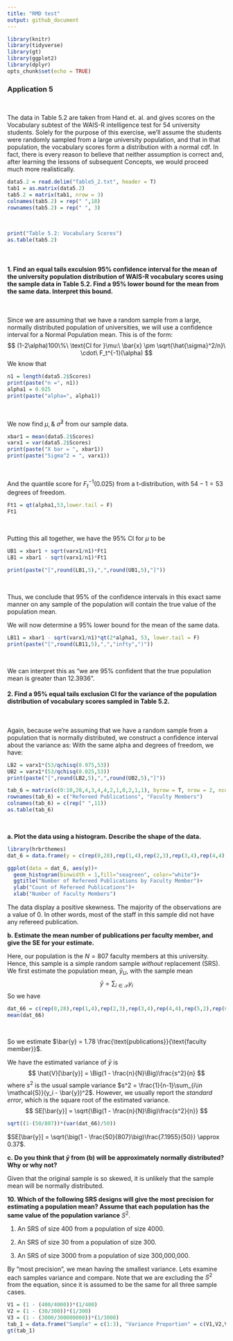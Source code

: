 ```yaml
---
title: "RMD test"
output: github_document
---
```


```r
library(knitr)
library(tidyverse)
library(gt)
library(ggplot2)
library(dplyr)
opts_chunk$set(echo = TRUE)
```

### Application 5
<br>

The data in Table 5.2 are taken from Hand et. al. and gives scores on the Vocabulary subtest of the WAIS-R intelligence test for 54 university students. Solely for the purpose of this exercise, we'll assume the students were randomly sampled from a large university population, and that in that population, the vocabulary scores form a distribution with a normal cdf. In fact, there is every reason to believe that neither assumption is correct and, after learning the lessons of subsequent Concepts, we would proceed much more realistically. 
<br>

```r
data5.2 = read.delim("Table5_2.txt", header = T)
tab1 = as.matrix(data5.2)
tab5.2 = matrix(tab1, nrow = 3)
colnames(tab5.2) = rep(" ",18)
rownames(tab5.2) = rep(" ", 3)
```
<br>

```r
print("Table 5.2: Vocabulary Scores")
as.table(tab5.2)
```
<br>

#### 1. Find an equal tails exculsion 95% confidence interval for the mean of the university population distribution of WAIS-R vocabulary scores using the sample data in Table 5.2. Find a 95% lower bound for the mean from the same data. Interpret this bound. 
\

Since we are assuming that we have a random sample from a large, normally distributed population of universities, we will use a confidence interval for a Normal Population mean. This is of the form:                   
                        $$
          (1-2\alpha)100\%\ \text{CI for }\mu:\ \bar{x} \pm \sqrt{\hat{\sigma}^2/n}\ \cdot\ F_t^{-1}(\alpha)
                        $$
We know that 
```r
n1 = length(data5.2$Scores)
print(paste("n =", n1))
alpha1 = 0.025
print(paste("alpha=", alpha1))
```
<br>

We now find $\mu, \&\ \hat{\sigma}^2$ from our sample data.
<br>

```r
xbar1 = mean(data5.2$Scores)
varx1 = var(data5.2$Scores)
print(paste("X bar = ", xbar1))
print(paste("Sigma^2 = ", varx1))
```
<br>

And the quantile score for $F^{-1}_t(0.025)$ from a t-distribution, with $54-1 = 53$ degrees of freedom.
<br>

```r
Ft1 = qt(alpha1,53,lower.tail = F)
Ft1
```
<br>

Putting this all together, we have the 95% CI for $\mu$ to be 
<br>

```r
UB1 = xbar1 + sqrt(varx1/n1)*Ft1
LB1 = xbar1 - sqrt(varx1/n1)*Ft1

print(paste("[",round(LB1,5),",",round(UB1,5),"]"))
```
<br>

Thus, we conclude that 95% of the confidence intervals in this exact same manner on any sample of the population will contain the true value of the population mean. 
<br>

We will now determine a 95% lower bound for the mean of the same data.
<br>

```r
LB11 = xbar1 - sqrt(varx1/n1)*qt(2*alpha1, 53, lower.tail = F)
print(paste("[",round(LB11,5),",","infty",")"))
```
<br>

We can interpret this as "we are 95% confident that the true population mean is greater than 12.3936".
<br>

#### 2. Find a 95% equal tails exclusion CI for the variance of the population distribution of vocabulary scores sampled in Table 5.2.
\

Again, because we're assuming that we have a random sample from a population that is normally distributed, we construct a confidence interval about the variance as:
                      \begin{align*}
          (1-2\alpha)100\%\text{ CI for }\mu\ &: \\
          \text{LB} = \hat{\sigma}\cdot\ [(n-1)/F^{-1}_{\chi^2_{n-1}}(1-\alpha)]&\\
          \text{UB} = \hat{\sigma}\cdot\ [(n-1)/F^{-1}_{\chi^2_{n-1}}(\alpha)]
                      \end{align*}
With the same alpha and degrees of freedom, we have:
```r
LB2 = varx1*(53/qchisq(0.975,53))
UB2 = varx1*(53/qchisq(0.025,53))
print(paste("[",round(LB2,5),",",round(UB2,5),"]"))
```

```r
tab_6 = matrix(c(0:10,28,4,3,4,4,2,1,0,2,1,1), byrow = T, nrow = 2, ncol = 11)
rownames(tab_6) = c("Refereed Publications", "Faculty Members")
colnames(tab_6) = c(rep(" ",11))
as.table(tab_6)
```
<br>

**a. Plot the data using a histogram. Describe the shape of the data.**
<br>

```r
library(hrbrthemes)
dat_6 = data.frame(y = c(rep(0,28),rep(1,4),rep(2,3),rep(3,4),rep(4,4),rep(5,2),rep(6,1),rep(7,0),rep(8,2),rep(9,1),rep(10,1)))

ggplot(data = dat_6, aes(y))+
  geom_histogram(binwidth = 1,fill="seagreen", color="white")+
  ggtitle("Number of Refereed Publications by Faculty Member")+
  ylab("Count of Refereed Publications")+
  xlab("Number of Faculty Members")
```

The data display a positive skewness. The majority of the observations are a value of 0. In other words, most of the staff in this sample did not have any refereed publication. 
<br>

**b. Estimate the mean number of publications per faculty member, and give the SE for your estimate.**
<br>

Here, our population is the $N= 807$ faculty members at this university. Hence, this sample is a simple random sample *without* replacement (SRS). We first estimate the population mean, $\bar{y}_{U}$, with the sample mean 
                                        $$
                                  \bar{y} = \sum_{i\in \mathcal{S}} y_i
                                        $$
So we have 
```r
dat_66 = c(rep(0,28),rep(1,4),rep(2,3),rep(3,4),rep(4,4),rep(5,2),rep(6,1),rep(7,0),rep(8,2),rep(9,1),rep(10,1))
mean(dat_66)
```
<br>

So we estimate $\bar{y} = 1.78 \frac{\text{publications}}{\text{faculty member}}$.
<br>

We have the estimated variance of $\bar{y}$ is 
                                    $$
                    \hat{V}[\bar{y}] = \Big(1 - \frac{n}{N}\Big)\frac{s^2}{n}
                                    $$
where $s^2$ is the usual sample variance $s^2 = \frac{1}{n-1}\sum_{i\in \mathcal{S}}(y_i - \bar{y})^2$. However, we usually report the *standard error*, which is the square root of the estimated variance. 
                                          $$
                                    SE[\bar{y}] = \sqrt{\Big(1 - \frac{n}{N}\Big)\frac{s^2}{n}}
                                          $$
```r
sqrt((1-(50/807))*(var(dat_66)/50))
```

$SE[\bar{y}] = \sqrt{\big(1 - \frac{50}{807}\big)\frac{7.1955}{50}} \approx 0.37$. 

**c. Do you think that $\bar{y}$ from (b) will be approximately normally distributed? Why or why not?**
<br>

Given that the original sample is so skewed, it is unlikely that the sample mean will be normally distributed. 
<br>

**10. Which of the following SRS designs will give the most precision for estimating a population mean? Assume that each population has the same value of the population variance** $S^2$.<br>

1. An SRS of size 400 from a population of size 4000.<br>

2. An SRS of size 30 from a population of size 300.<br>

3. An SRS of size 3000 from a population of size 300,000,000.
<br>

By "most precision", we mean having the smallest variance. Lets examine each samples variance and compare. Note that we are excluding the $S^2$ from the equation, since it is assumed to be the same for all three sample cases. 
<br>

```r
V1 = (1 - (400/4000))*(1/400)
V2 = (1 - (30/300))*(1/300)
V3 = (1 - (3000/300000000))*(1/3000)
tab_1 = data.frame("Sample" = c(1:3), "Variance Proportion" = c(V1,V2,V3))
gt(tab_1)
```
